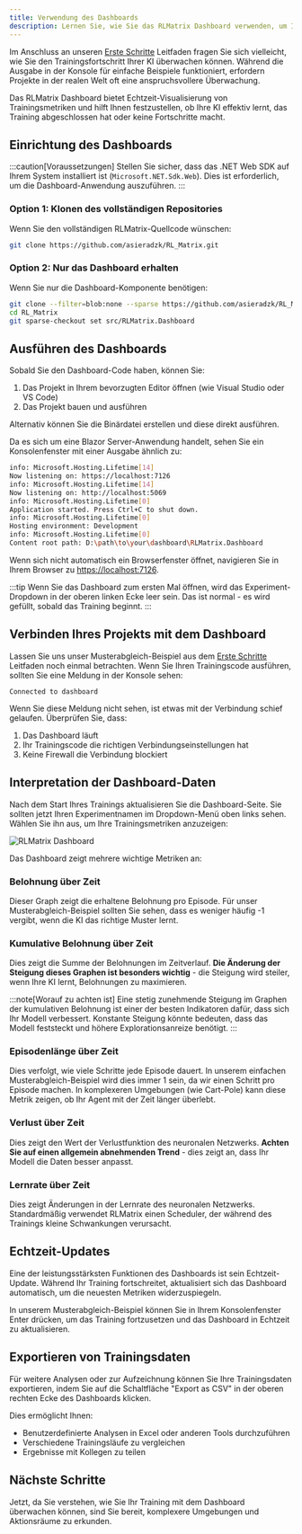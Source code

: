 ```yaml
---
title: Verwendung des Dashboards
description: Lernen Sie, wie Sie das RLMatrix Dashboard verwenden, um Ihren Trainingsfortschritt in Echtzeit zu überwachen.
---
```




Im Anschluss an unseren [Erste Schritte](/beginner/gettingstarted/) Leitfaden fragen Sie sich vielleicht, wie Sie den Trainingsfortschritt Ihrer KI überwachen können. Während die Ausgabe in der Konsole für einfache Beispiele funktioniert, erfordern Projekte in der realen Welt oft eine anspruchsvollere Überwachung.

Das RLMatrix Dashboard bietet Echtzeit-Visualisierung von Trainingsmetriken und hilft Ihnen festzustellen, ob Ihre KI effektiv lernt, das Training abgeschlossen hat oder keine Fortschritte macht.

## Einrichtung des Dashboards

:::caution[Voraussetzungen]
Stellen Sie sicher, dass das .NET Web SDK auf Ihrem System installiert ist (`Microsoft.NET.Sdk.Web`). Dies ist erforderlich, um die Dashboard-Anwendung auszuführen.
:::

### Option 1: Klonen des vollständigen Repositories

Wenn Sie den vollständigen RLMatrix-Quellcode wünschen:

```bash title="Klonen des vollständigen RLMatrix-Repositories"
git clone https://github.com/asieradzk/RL_Matrix.git
```

### Option 2: Nur das Dashboard erhalten

Wenn Sie nur die Dashboard-Komponente benötigen:

```bash title="Klonen Sie nur das Dashboard mit Git sparse-checkout"
git clone --filter=blob:none --sparse https://github.com/asieradzk/RL_Matrix.git
cd RL_Matrix
git sparse-checkout set src/RLMatrix.Dashboard
```

## Ausführen des Dashboards

Sobald Sie den Dashboard-Code haben, können Sie:

1. Das Projekt in Ihrem bevorzugten Editor öffnen (wie Visual Studio oder VS Code)
2. Das Projekt bauen und ausführen

Alternativ können Sie die Binärdatei erstellen und diese direkt ausführen.

Da es sich um eine Blazor Server-Anwendung handelt, sehen Sie ein Konsolenfenster mit einer Ausgabe ähnlich zu:

```bash title="Dashboard-Konsolenausgabe"
info: Microsoft.Hosting.Lifetime[14]
Now listening on: https://localhost:7126
info: Microsoft.Hosting.Lifetime[14]
Now listening on: http://localhost:5069
info: Microsoft.Hosting.Lifetime[0]
Application started. Press Ctrl+C to shut down.
info: Microsoft.Hosting.Lifetime[0]
Hosting environment: Development
info: Microsoft.Hosting.Lifetime[0]
Content root path: D:\path\to\your\dashboard\RLMatrix.Dashboard
```

Wenn sich nicht automatisch ein Browserfenster öffnet, navigieren Sie in Ihrem Browser zu [https://localhost:7126](https://localhost:7126).

:::tip
Wenn Sie das Dashboard zum ersten Mal öffnen, wird das Experiment-Dropdown in der oberen linken Ecke leer sein. Das ist normal - es wird gefüllt, sobald das Training beginnt.
:::

## Verbinden Ihres Projekts mit dem Dashboard

Lassen Sie uns unser Musterabgleich-Beispiel aus dem [Erste Schritte](/beginner/gettingstarted/) Leitfaden noch einmal betrachten. Wenn Sie Ihren Trainingscode ausführen, sollten Sie eine Meldung in der Konsole sehen:

```
Connected to dashboard
```

Wenn Sie diese Meldung nicht sehen, ist etwas mit der Verbindung schief gelaufen. Überprüfen Sie, dass:
1. Das Dashboard läuft
2. Ihr Trainingscode die richtigen Verbindungseinstellungen hat
3. Keine Firewall die Verbindung blockiert

## Interpretation der Dashboard-Daten

Nach dem Start Ihres Trainings aktualisieren Sie die Dashboard-Seite. Sie sollten jetzt Ihren Experimentnamen im Dropdown-Menü oben links sehen. Wählen Sie ihn aus, um Ihre Trainingsmetriken anzuzeigen:

![RLMatrix Dashboard](/images/dashboard/dashboard.png)

Das Dashboard zeigt mehrere wichtige Metriken an:

### Belohnung über Zeit
Dieser Graph zeigt die erhaltene Belohnung pro Episode. Für unser Musterabgleich-Beispiel sollten Sie sehen, dass es weniger häufig -1 vergibt, wenn die KI das richtige Muster lernt.

### Kumulative Belohnung über Zeit
Dies zeigt die Summe der Belohnungen im Zeitverlauf. **Die Änderung der Steigung dieses Graphen ist besonders wichtig** - die Steigung wird steiler, wenn Ihre KI lernt, Belohnungen zu maximieren.

:::note[Worauf zu achten ist]
Eine stetig zunehmende Steigung im Graphen der kumulativen Belohnung ist einer der besten Indikatoren dafür, dass sich Ihr Modell verbessert.
Konstante Steigung könnte bedeuten, dass das Modell feststeckt und höhere Explorationsanreize benötigt.
:::

### Episodenlänge über Zeit
Dies verfolgt, wie viele Schritte jede Episode dauert. In unserem einfachen Musterabgleich-Beispiel wird dies immer 1 sein, da wir einen Schritt pro Episode machen. In komplexeren Umgebungen (wie Cart-Pole) kann diese Metrik zeigen, ob Ihr Agent mit der Zeit länger überlebt.

### Verlust über Zeit
Dies zeigt den Wert der Verlustfunktion des neuronalen Netzwerks. **Achten Sie auf einen allgemein abnehmenden Trend** - dies zeigt an, dass Ihr Modell die Daten besser anpasst.

### Lernrate über Zeit
Dies zeigt Änderungen in der Lernrate des neuronalen Netzwerks. Standardmäßig verwendet RLMatrix einen Scheduler, der während des Trainings kleine Schwankungen verursacht.

## Echtzeit-Updates

Eine der leistungsstärksten Funktionen des Dashboards ist sein Echtzeit-Update. Während Ihr Training fortschreitet, aktualisiert sich das Dashboard automatisch, um die neuesten Metriken widerzuspiegeln.

In unserem Musterabgleich-Beispiel können Sie in Ihrem Konsolenfenster Enter drücken, um das Training fortzusetzen und das Dashboard in Echtzeit zu aktualisieren.

## Exportieren von Trainingsdaten

Für weitere Analysen oder zur Aufzeichnung können Sie Ihre Trainingsdaten exportieren, indem Sie auf die Schaltfläche "Export as CSV" in der oberen rechten Ecke des Dashboards klicken.

Dies ermöglicht Ihnen:
- Benutzerdefinierte Analysen in Excel oder anderen Tools durchzuführen
- Verschiedene Trainingsläufe zu vergleichen
- Ergebnisse mit Kollegen zu teilen

## Nächste Schritte

Jetzt, da Sie verstehen, wie Sie Ihr Training mit dem Dashboard überwachen können, sind Sie bereit, komplexere Umgebungen und Aktionsräume zu erkunden.

<LinkCard
    title="Arbeiten mit kontinuierlichen Aktionen"
    description="Lernen Sie, wie Sie Agenten mit kontinuierlichen Aktionsräumen für realistischere Steuerungsprobleme trainieren."
    href="/beginner/continuousactions/"
/>